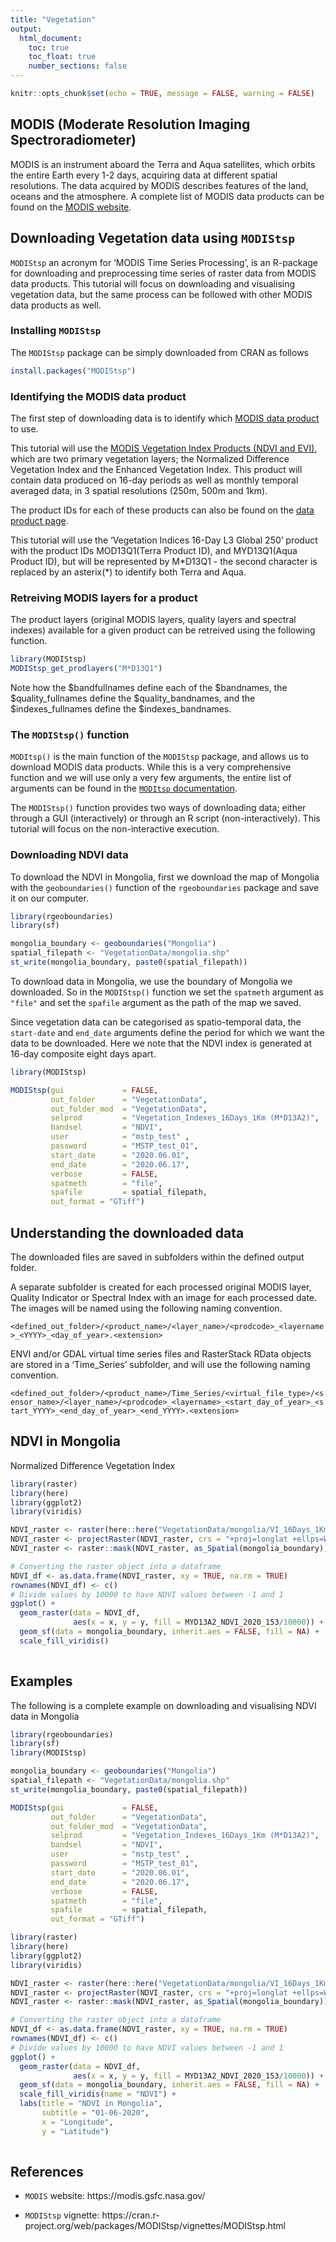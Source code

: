 ```yaml
---
title: "Vegetation"
output:
  html_document:
    toc: true
    toc_float: true
    number_sections: false
---
```


```r
knitr::opts_chunk$set(echo = TRUE, message = FALSE, warning = FALSE)
```

## MODIS (Moderate Resolution Imaging Spectroradiometer)

MODIS is an instrument aboard the Terra and Aqua satellites, which orbits the entire Earth every 1-2 days, acquiring data at different spatial resolutions. The data acquired by MODIS describes features of the land, oceans and the atmosphere. A complete list of MODIS data products can be found on the [MODIS website](https://modis.gsfc.nasa.gov/data/dataprod/).

## Downloading Vegetation data using `MODIStsp`

`MODIStsp` an acronym for 'MODIS Time Series Processing', is an R-package for downloading and preprocessing time series of raster data from MODIS data products. This tutorial will focus on downloading and visualising vegetation data, but the same process can be followed with other MODIS data products as well.

### Installing `MODIStsp`

The `MODIStsp` package can be simply downloaded from CRAN as follows

```r
install.packages("MODIStsp")
```

### Identifying the MODIS data product

The first step of downloading data is to identify which [MODIS data product](https://modis.gsfc.nasa.gov/data/dataprod/) to use.

This tutorial will use the [MODIS Vegetation Index Products (NDVI and EVI)](https://modis.gsfc.nasa.gov/data/dataprod/mod13.php), which are two primary vegetation layers; the Normalized Difference Vegetation Index and the Enhanced Vegetation Index. This product will contain data produced on 16-day periods as well as monthly temporal averaged data, in 3 spatial resolutions (250m, 500m and 1km).

The product IDs for each of these products can also be found on the  [data product page](https://modis.gsfc.nasa.gov/data/dataprod/mod13.php). 

This tutorial will use the 'Vegetation Indices 16-Day L3 Global 250' product with the product IDs MOD13Q1(Terra Product ID), and MYD13Q1(Aqua Product ID), but will be represented by M\*D13Q1 - the second character is replaced by an asterix(\*) to identify both Terra and Aqua.

### Retreiving MODIS layers for a product

The product layers (original MODIS layers, quality layers and spectral indexes) available for a given product can be retreived using the following function.

```r
library(MODIStsp)
MODIStsp_get_prodlayers("M*D13Q1")
```

Note how the \$bandfullnames define each of the \$bandnames, the \$quality_fullnames define the \$quality_bandnames, and the \$indexes_fullnames define the \$indexes_bandnames.

### The `MODIStsp()` function

`MODItsp()` is the main function of the `MODIStsp` package, and allows us to download MODIS data products. While this is a very comprehensive function and we will use only a very few arguments, the entire list of arguments can be found in the [`MODItsp` documentation](https://docs.ropensci.org/MODIStsp/reference/MODIStsp.html).

The `MODIStsp()` function provides two ways of downloading data; either through a GUI (interactively) or through an R script (non-interactively). This tutorial will focus on the non-interactive execution.

### Downloading NDVI data

To download the NDVI in Mongolia, first we download the map of Mongolia with the `geoboundaries()` function of the `rgeoboundaries` package and save it on our computer.

```r
library(rgeoboundaries)
library(sf)

mongolia_boundary <- geoboundaries("Mongolia")
spatial_filepath <- "VegetationData/mongolia.shp"
st_write(mongolia_boundary, paste0(spatial_filepath))
```

To download data in Mongolia, we use the boundary of Mongolia we downloaded. So in the `MODIStsp()` function we set the `spatmeth` argument as `"file"` and set the `spafile` argument as the path of the map we saved.

Since vegetation data can be categorised as spatio-temporal data, the `start-date` and `end_date` arguments define the period for which we want the data to be downloaded. Here we note that the NDVI index is generated at 16-day composite eight days apart.

```r
library(MODIStsp)

MODIStsp(gui             = FALSE,
         out_folder      = "VegetationData",
         out_folder_mod  = "VegetationData",
         selprod         = "Vegetation_Indexes_16Days_1Km (M*D13A2)",
         bandsel         = "NDVI", 
         user            = "mstp_test" ,
         password        = "MSTP_test_01",
         start_date      = "2020.06.01", 
         end_date        = "2020.06.17", 
         verbose         = FALSE,
         spatmeth        = "file",
         spafile         = spatial_filepath,
         out_format = "GTiff")
```

## Understanding the downloaded data

The downloaded files are saved in subfolders within the defined output folder.

A separate subfolder is created for each processed original MODIS layer, Quality Indicator or Spectral Index with an image for each processed date. The images will be named using the following naming convention.

`<defined_out_folder>/<product_name>/<layer_name>/<prodcode>_<layername>_<YYYY>_<day_of_year>.<extension>`

ENVI and/or GDAL virtual time series files and RasterStack RData objects are stored in a 'Time_Series' subfolder, and will use the following naming convention.

`<defined_out_folder>/<product_name>/Time_Series/<virtual_file_type>/<sensor_name>/<layer_name>/<prodcode>_<layername>_<start_day_of_year>_<start_YYYY>_<end_day_of_year>_<end_YYYY>.<extension>`


## NDVI in Mongolia

Normalized Difference Vegetation Index

```r
library(raster)
library(here)
library(ggplot2)
library(viridis)

NDVI_raster <- raster(here::here("VegetationData/mongolia/VI_16Days_1Km_v6/NDVI/MYD13A2_NDVI_2020_153.tif"))
NDVI_raster <- projectRaster(NDVI_raster, crs = "+proj=longlat +ellps=WGS84 +datum=WGS84 +no_defs")
NDVI_raster <- raster::mask(NDVI_raster, as_Spatial(mongolia_boundary))

# Converting the raster object into a dataframe
NDVI_df <- as.data.frame(NDVI_raster, xy = TRUE, na.rm = TRUE)
rownames(NDVI_df) <- c()
# Divide values by 10000 to have NDVI values between -1 and 1
ggplot() + 
  geom_raster(data = NDVI_df,
              aes(x = x, y = y, fill = MYD13A2_NDVI_2020_153/10000)) +
  geom_sf(data = mongolia_boundary, inherit.aes = FALSE, fill = NA) +
  scale_fill_viridis()
  
```

## Examples

The following is a complete example on downloading and visualising NDVI data in Mongolia

```r
library(rgeoboundaries)
library(sf)
library(MODIStsp)

mongolia_boundary <- geoboundaries("Mongolia")
spatial_filepath <- "VegetationData/mongolia.shp"
st_write(mongolia_boundary, paste0(spatial_filepath))

MODIStsp(gui             = FALSE,
         out_folder      = "VegetationData",
         out_folder_mod  = "VegetationData",
         selprod         = "Vegetation_Indexes_16Days_1Km (M*D13A2)",
         bandsel         = "NDVI", 
         user            = "mstp_test" ,
         password        = "MSTP_test_01",
         start_date      = "2020.06.01", 
         end_date        = "2020.06.17", 
         verbose         = FALSE,
         spatmeth        = "file",
         spafile         = spatial_filepath,
         out_format = "GTiff")
```

```r
library(raster)
library(here)
library(ggplot2)
library(viridis)

NDVI_raster <- raster(here::here("VegetationData/mongolia/VI_16Days_1Km_v6/NDVI/MYD13A2_NDVI_2020_153.tif"))
NDVI_raster <- projectRaster(NDVI_raster, crs = "+proj=longlat +ellps=WGS84 +datum=WGS84 +no_defs")
NDVI_raster <- raster::mask(NDVI_raster, as_Spatial(mongolia_boundary))

# Converting the raster object into a dataframe
NDVI_df <- as.data.frame(NDVI_raster, xy = TRUE, na.rm = TRUE)
rownames(NDVI_df) <- c()
# Divide values by 10000 to have NDVI values between -1 and 1
ggplot() + 
  geom_raster(data = NDVI_df,
              aes(x = x, y = y, fill = MYD13A2_NDVI_2020_153/10000)) +
  geom_sf(data = mongolia_boundary, inherit.aes = FALSE, fill = NA) +
  scale_fill_viridis(name = "NDVI") +
  labs(title = "NDVI in Mongolia",
       subtitle = "01-06-2020",
       x = "Longitude",
       y = "Latitude")
  
```

## References

- `MODIS` website: https://modis.gsfc.nasa.gov/

- `MODIStsp` vignette: https://cran.r-project.org/web/packages/MODIStsp/vignettes/MODIStsp.html
